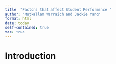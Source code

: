 ---
title: "Factors that affect Student Performance "
author: "Mutkallam Warraich and Jackie Yang"
format: html
date: today
self-contained: true
toc: true
---

# Introduction
